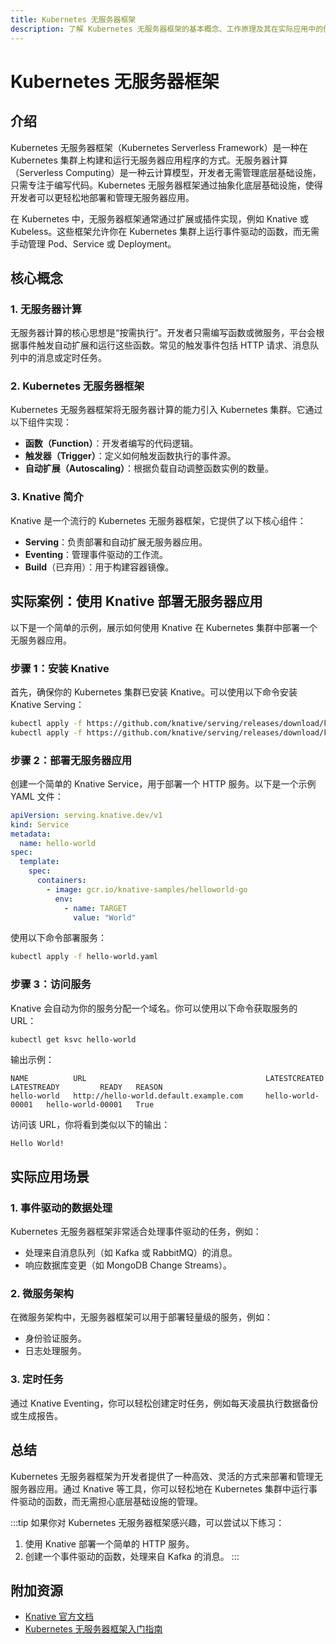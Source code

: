 ```yaml
---
title: Kubernetes 无服务器框架
description: 了解 Kubernetes 无服务器框架的基本概念、工作原理及其在实际应用中的使用场景。适合初学者入门学习。
---
```


# Kubernetes 无服务器框架

## 介绍

Kubernetes 无服务器框架（Kubernetes Serverless Framework）是一种在 Kubernetes 集群上构建和运行无服务器应用程序的方式。无服务器计算（Serverless Computing）是一种云计算模型，开发者无需管理底层基础设施，只需专注于编写代码。Kubernetes 无服务器框架通过抽象化底层基础设施，使得开发者可以更轻松地部署和管理无服务器应用。

在 Kubernetes 中，无服务器框架通常通过扩展或插件实现，例如 Knative 或 Kubeless。这些框架允许你在 Kubernetes 集群上运行事件驱动的函数，而无需手动管理 Pod、Service 或 Deployment。

## 核心概念

### 1. 无服务器计算
无服务器计算的核心思想是“按需执行”。开发者只需编写函数或微服务，平台会根据事件触发自动扩展和运行这些函数。常见的触发事件包括 HTTP 请求、消息队列中的消息或定时任务。

### 2. Kubernetes 无服务器框架
Kubernetes 无服务器框架将无服务器计算的能力引入 Kubernetes 集群。它通过以下组件实现：
- **函数（Function）**：开发者编写的代码逻辑。
- **触发器（Trigger）**：定义如何触发函数执行的事件源。
- **自动扩展（Autoscaling）**：根据负载自动调整函数实例的数量。

### 3. Knative 简介
Knative 是一个流行的 Kubernetes 无服务器框架，它提供了以下核心组件：
- **Serving**：负责部署和自动扩展无服务器应用。
- **Eventing**：管理事件驱动的工作流。
- **Build**（已弃用）：用于构建容器镜像。

## 实际案例：使用 Knative 部署无服务器应用

以下是一个简单的示例，展示如何使用 Knative 在 Kubernetes 集群中部署一个无服务器应用。

### 步骤 1：安装 Knative
首先，确保你的 Kubernetes 集群已安装 Knative。可以使用以下命令安装 Knative Serving：

```bash
kubectl apply -f https://github.com/knative/serving/releases/download/knative-v1.10.0/serving-crds.yaml
kubectl apply -f https://github.com/knative/serving/releases/download/knative-v1.10.0/serving-core.yaml
```

### 步骤 2：部署无服务器应用
创建一个简单的 Knative Service，用于部署一个 HTTP 服务。以下是一个示例 YAML 文件：

```yaml
apiVersion: serving.knative.dev/v1
kind: Service
metadata:
  name: hello-world
spec:
  template:
    spec:
      containers:
        - image: gcr.io/knative-samples/helloworld-go
          env:
            - name: TARGET
              value: "World"
```

使用以下命令部署服务：

```bash
kubectl apply -f hello-world.yaml
```

### 步骤 3：访问服务
Knative 会自动为你的服务分配一个域名。你可以使用以下命令获取服务的 URL：

```bash
kubectl get ksvc hello-world
```

输出示例：

```
NAME          URL                                        LATESTCREATED       LATESTREADY         READY   REASON
hello-world   http://hello-world.default.example.com     hello-world-00001   hello-world-00001   True
```

访问该 URL，你将看到类似以下的输出：

```
Hello World!
```

## 实际应用场景

### 1. 事件驱动的数据处理
Kubernetes 无服务器框架非常适合处理事件驱动的任务，例如：
- 处理来自消息队列（如 Kafka 或 RabbitMQ）的消息。
- 响应数据库变更（如 MongoDB Change Streams）。

### 2. 微服务架构
在微服务架构中，无服务器框架可以用于部署轻量级的服务，例如：
- 身份验证服务。
- 日志处理服务。

### 3. 定时任务
通过 Knative Eventing，你可以轻松创建定时任务，例如每天凌晨执行数据备份或生成报告。

## 总结

Kubernetes 无服务器框架为开发者提供了一种高效、灵活的方式来部署和管理无服务器应用。通过 Knative 等工具，你可以轻松地在 Kubernetes 集群中运行事件驱动的函数，而无需担心底层基础设施的管理。

:::tip
如果你对 Kubernetes 无服务器框架感兴趣，可以尝试以下练习：
1. 使用 Knative 部署一个简单的 HTTP 服务。
2. 创建一个事件驱动的函数，处理来自 Kafka 的消息。
:::

## 附加资源
- [Knative 官方文档](https://knative.dev/docs/)
- [Kubernetes 无服务器框架入门指南](https://kubernetes.io/docs/concepts/services-networking/serverless/)